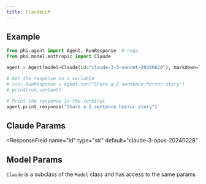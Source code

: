 ```yaml
---
title: ClaudeLLM
---
```


## Example

<CodeGroup>

```python agent.py
from phi.agent import Agent, RunResponse  # noqa
from phi.model.anthropic import Claude

agent = Agent(model=Claude(id="claude-3-5-sonnet-20240620"), markdown=True)

# Get the response in a variable
# run: RunResponse = agent.run("Share a 2 sentence horror story")
# print(run.content)

# Print the response in the terminal
agent.print_response("Share a 2 sentence horror story")
```

</CodeGroup>

## Claude Params

<ResponseField name="name" type="str" default="Claude"></ResponseField>
<ResponseField
  name="id"
  type="str"
  default="claude-3-opus-20240229"
></ResponseField>
<ResponseField name="max_tokens" type="int" default="1024"></ResponseField>
<ResponseField name="temperature" type="float"></ResponseField>
<ResponseField name="stop_sequence" type="List[str]"></ResponseField>
<ResponseField name="top_p" type="float"></ResponseField>
<ResponseField name="top_k" type="int"></ResponseField>

<ResponseField name="api_key" type="str"></ResponseField>
<ResponseField name="base_url" type="str"></ResponseField>
<ResponseField name="anthropic_client" type="AnthropicClient"></ResponseField>

## Model Params

`Claude` is a subclass of the `Model` class and has access to the same params

<Snippet file="llm-base-reference.mdx" />
